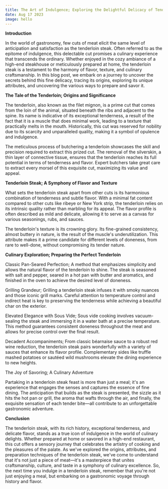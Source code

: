 ```yaml
---
title: The Art of Indulgence; Exploring the Delightful Delicacy of Tenderloin Steak
date: Aug 17 2023
image: hello
---
```


<b>Introduction</b>

In the world of gastronomy, few cuts of meat elicit the same level of anticipation and satisfaction as the tenderloin steak. Often referred to as the epitome of indulgence, this delectable cut promises a culinary experience that transcends the ordinary. Whether enjoyed in the cozy ambiance of a high-end steakhouse or meticulously prepared at home, the tenderloin steak is a testament to the harmony of flavor, texture, and culinary craftsmanship. In this blog post, we embark on a journey to uncover the secrets behind this fine delicacy, tracing its origins, exploring its unique attributes, and uncovering the various ways to prepare and savor it.

<b>The Tale of the Tenderloin; Origins and Significance</b>

The tenderloin, also known as the filet mignon, is a prime cut that comes from the loin of the animal, situated beneath the ribs and adjacent to the spine. Its name is indicative of its exceptional tenderness, a result of the fact that it is a muscle that does minimal work, leading to a texture that practically melts in the mouth. Historically, this cut was reserved for nobility due to its scarcity and unparalleled quality, making it a symbol of opulence and indulgence.

The meticulous process of butchering a tenderloin showcases the skill and precision required to extract this prized cut. The removal of the silverskin, a thin layer of connective tissue, ensures that the tenderloin reaches its full potential in terms of tenderness and flavor. Expert butchers take great care to extract every morsel of this exquisite cut, maximizing its value and appeal.

<b>Tenderloin Steak; A Symphony of Flavor and Texture</b>

What sets the tenderloin steak apart from other cuts is its harmonious combination of tenderness and subtle flavor. With a minimal fat content compared to other cuts like ribeye or New York strip, the tenderloin relies on its intrinsic quality rather than marbling for its appeal. The flavor profile is often described as mild and delicate, allowing it to serve as a canvas for various seasonings, rubs, and sauces.

The tenderloin's texture is its crowning glory. Its fine-grained consistency, almost buttery in nature, is the result of the muscle's underutilization. This attribute makes it a prime candidate for different levels of doneness, from rare to well-done, without compromising its tender nature.

<b>Culinary Exploration; Preparing the Perfect Tenderloin</b>

Classic Pan-Seared Perfection; A method that emphasizes simplicity and allows the natural flavor of the tenderloin to shine. The steak is seasoned with salt and pepper, seared in a hot pan with butter and aromatics, and finished in the oven to achieve the desired level of doneness.

Grilling Grandeur; Grilling a tenderloin steak infuses it with smoky nuances and those iconic grill marks. Careful attention to temperature control and indirect heat is key to preserving the tenderness while achieving a beautiful char on the exterior.

Elevated Elegance with Sous Vide; Sous vide cooking involves vacuum-sealing the steak and immersing it in a water bath at a precise temperature. This method guarantees consistent doneness throughout the meat and allows for precise control over the final result.

Decadent Accompaniments; From classic béarnaise sauce to a robust red wine reduction, the tenderloin steak pairs wonderfully with a variety of sauces that enhance its flavor profile. Complementary sides like truffle mashed potatoes or sautéed wild mushrooms elevate the dining experience to new heights.

The Joy of Savoring; A Culinary Adventure

Partaking in a tenderloin steak feast is more than just a meal; it's an experience that engages the senses and captures the essence of fine dining. The anticipation that builds as the steak is presented, the sizzle as it hits the hot pan or grill, the aroma that wafts through the air, and finally, the exquisite sensation of each tender bite—all contribute to an unforgettable gastronomic adventure.

<b>Conclusion</b>

The tenderloin steak, with its rich history, exceptional tenderness, and delicate flavor, stands as a true icon of indulgence in the world of culinary delights. Whether prepared at home or savored in a high-end restaurant, this cut offers a sensory journey that celebrates the artistry of cooking and the pleasures of the palate. As we've explored the origins, attributes, and preparation techniques of the tenderloin steak, we've come to understand that it's not just a piece of meat—it's a masterpiece that unites craftsmanship, culture, and taste in a symphony of culinary excellence. So, the next time you indulge in a tenderloin steak, remember that you're not just enjoying a meal, but embarking on a gastronomic voyage through history and flavor.